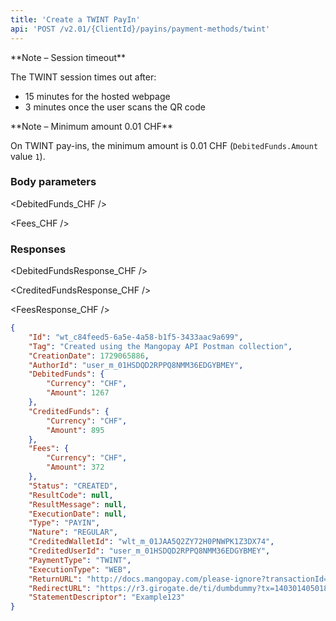 ```yaml
---
title: 'Create a TWINT PayIn'  
api: 'POST /v2.01/{ClientId}/payins/payment-methods/twint'  
---
```



  

<Note>  
**Note – Session timeout** 
  
The TWINT session times out after:
- 15 minutes for the hosted webpage
- 3 minutes once the user scans the QR code
</Note>  

<Note>  
**Note – Minimum amount 0.01 CHF** 
  
On TWINT pay-ins, the minimum amount is 0.01 CHF (`DebitedFunds.Amount` value `1`).
</Note>  

### Body parameters  

<Tag />  

<AuthorId />  

<DebitedFunds_CHF />  

<Fees_CHF />  

<CreditedWalletId />  

<ReturnURL />  

<StatementDescriptor />  


### Responses  

<Accordion title="200 - Created">  

<IdResponse />  

<TagResponse />  

<CreationDateResponse />  

<AuthorIdResponse />  

<DebitedFundsResponse_CHF />  

<CreditedFundsResponse_CHF />  

<FeesResponse_CHF />  

<Status2Response />  

<ResultCodeResponse />  

<ResultMessageResponse />  

<ExecutionDateResponse />  

<TypeResponse />  

<NatureResponse />  

<CreditedWalletIdResponse />  

<CreditedUserIdResponse />  

<PaymentType13Response />  

<ExecutionType1Response />  

<ReturnURLResponse />  

<RedirectURLResponse />  

<StatementDescriptorResponse />  


</Accordion>
  

<ResponseExample>  

```json 200 - Created  
{
    "Id": "wt_c84feed5-6a5e-4a58-b1f5-3433aac9a699",
    "Tag": "Created using the Mangopay API Postman collection",
    "CreationDate": 1729065886,
    "AuthorId": "user_m_01HSDQD2RPPQ8NMM36EDGYBMEY",
    "DebitedFunds": {
        "Currency": "CHF",
        "Amount": 1267
    },
    "CreditedFunds": {
        "Currency": "CHF",
        "Amount": 895
    },
    "Fees": {
        "Currency": "CHF",
        "Amount": 372
    },
    "Status": "CREATED",
    "ResultCode": null,
    "ResultMessage": null,
    "ExecutionDate": null,
    "Type": "PAYIN",
    "Nature": "REGULAR",
    "CreditedWalletId": "wlt_m_01JAA5Q2ZY72H0PNWPK1Z3DX74",
    "CreditedUserId": "user_m_01HSDQD2RPPQ8NMM36EDGYBMEY",
    "PaymentType": "TWINT",
    "ExecutionType": "WEB",
    "ReturnURL": "http://docs.mangopay.com/please-ignore?transactionId=wt_c84feed5-6a5e-4a58-b1f5-3433aac9a699",
    "RedirectURL": "https://r3.girogate.de/ti/dumbdummy?tx=140301405018&rs=Ff5U3DihmCenOh5x3pS1HYmeITxf7dtz&cs=cd782c761b30125b86bc9727b5fb32a988248ae0eafbcae62ab9cec05a27c2f1",
    "StatementDescriptor": "Example123"
}
```  

</ResponseExample>  

<RequestExample>  
 <RestCreateTwintPayIn />
</RequestExample>